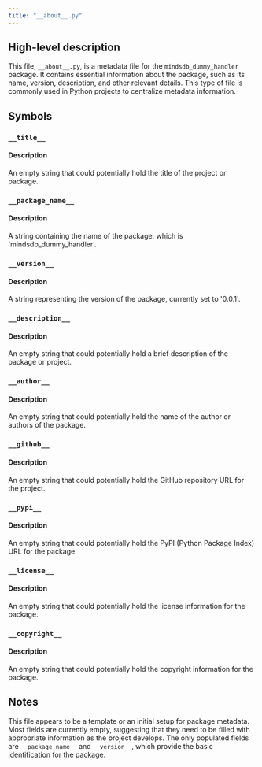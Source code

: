 ```yaml
---
title: "__about__.py"
---
```


## High-level description
This file, `__about__.py`, is a metadata file for the `mindsdb_dummy_handler` package. It contains essential information about the package, such as its name, version, description, and other relevant details. This type of file is commonly used in Python projects to centralize metadata information.

## Symbols

### `__title__`
#### Description
An empty string that could potentially hold the title of the project or package.

### `__package_name__`
#### Description
A string containing the name of the package, which is 'mindsdb_dummy_handler'.

### `__version__`
#### Description
A string representing the version of the package, currently set to '0.0.1'.

### `__description__`
#### Description
An empty string that could potentially hold a brief description of the package or project.

### `__author__`
#### Description
An empty string that could potentially hold the name of the author or authors of the package.

### `__github__`
#### Description
An empty string that could potentially hold the GitHub repository URL for the project.

### `__pypi__`
#### Description
An empty string that could potentially hold the PyPI (Python Package Index) URL for the package.

### `__license__`
#### Description
An empty string that could potentially hold the license information for the package.

### `__copyright__`
#### Description
An empty string that could potentially hold the copyright information for the package.

## Notes
This file appears to be a template or an initial setup for package metadata. Most fields are currently empty, suggesting that they need to be filled with appropriate information as the project develops. The only populated fields are `__package_name__` and `__version__`, which provide the basic identification for the package.